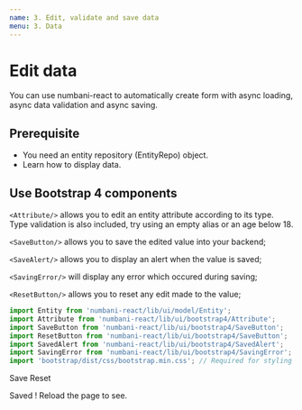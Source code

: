 ```yaml
---
name: 3. Edit, validate and save data
menu: 3. Data
---
```



# Edit data

You can use numbani-react to automatically create form with async loading, async data validation and async saving.

## Prerequisite

- <Link to="data-concepts">You need an entity repository (EntityRepo) object.</Link>
- <Link to="data-display-entity">Learn how to display data.</Link>

## Use Bootstrap 4 components

`<Attribute/>` allows you to edit an entity attribute according to its type.
Type validation is also included, try using an empty alias or an age below 18.

`<SaveButton/>` allows you to save the edited value into your backend;

`<SaveAlert/>` allows you to display an alert when the value is saved;

`<SavingError/>` will display any error which occured during saving;

`<ResetButton/>` allows you to reset any edit made to the value;

```javascript
import Entity from 'numbani-react/lib/ui/model/Entity';
import Attribute from 'numbani-react/lib/ui/bootstrap4/Attribute';
import SaveButton from 'numbani-react/lib/ui/bootstrap4/SaveButton';
import ResetButton from 'numbani-react/lib/ui/bootstrap4/SaveButton';
import SavedAlert from 'numbani-react/lib/ui/bootstrap4/SavedAlert';
import SavingError from 'numbani-react/lib/ui/bootstrap4/SavingError';
import 'bootstrap/dist/css/bootstrap.min.css'; // Required for styling
```

<Playground>
<Entity repo={localHeroesRepo}
entityRef="myHero"
defaultValue={{
}}>

<Attribute label="Alias" name="alias" feedback="Enter your alias" edit />
<Attribute label="Age (in years)" name="age" feedback="Hero must be major" edit />
<Attribute label="Powers" name="powers" feedback="Enter maximum three valid powers" edit/>
<Attribute label="Active" name="active" edit/>

<SaveButton>Save</SaveButton> <ResetButton>Reset</ResetButton>

<SavedAlert>Saved ! Reload the page to see.</SavedAlert>

<SavingError/>

</Entity>
</Playground>





